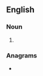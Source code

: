 ==English==

===Noun===
{{head|en|noun plural form}}

# {{plural of|photosite|lang=en}}

===Anagrams===
* {{anagrams|en|a=ehioopsstt|histotopes}}